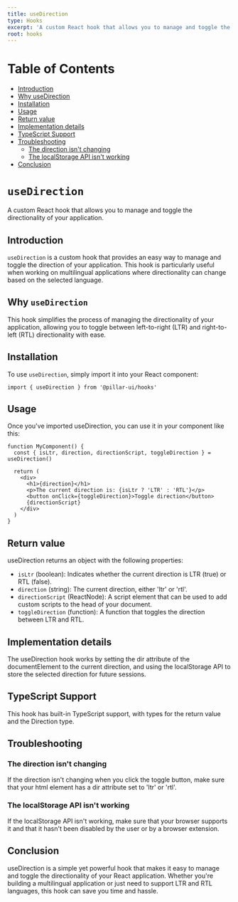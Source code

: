 ```yaml
---
title: useDirection
type: Hooks
excerpt: 'A custom React hook that allows you to manage and toggle the directionality of your application.'
root: hooks
---
```


# Table of Contents

- [Introduction](#introduction)
- [Why useDirection](#why-usedirection)
- [Installation](#installation)
- [Usage](#usage)
- [Return value](#return-value)
- [Implementation details](#implementation-details)
- [TypeScript Support](#typescript-support)
- [Troubleshooting](#troubleshooting)
  - [The direction isn't changing](#the-direction-isnt-changing)
  - [The localStorage API isn't working](#the-localstorage-api-isnt-working)
- [Conclusion](#conclusion)

# `useDirection`

A custom React hook that allows you to manage and toggle the directionality of your application.

## Introduction

`useDirection` is a custom hook that provides an easy way to manage and toggle the direction of your application. This hook is particularly useful when working on multilingual applications where directionality can change based on the selected language.

## Why `useDirection`

This hook simplifies the process of managing the directionality of your application, allowing you to toggle between left-to-right (LTR) and right-to-left (RTL) directionality with ease.

## Installation

To use `useDirection`, simply import it into your React component:

```tsx
import { useDirection } from '@pillar-ui/hooks'
```

## Usage

Once you've imported useDirection, you can use it in your component like this:

```tsx showLineNumbers title="Home.tsx"
function MyComponent() {
  const { isLtr, direction, directionScript, toggleDirection } = useDirection()

  return (
    <div>
      <h1>{direction}</h1>
      <p>The current direction is: {isLtr ? 'LTR' : 'RTL'}</p>
      <button onClick={toggleDirection}>Toggle direction</button>
      {directionScript}
    </div>
  )
}
```

## Return value

useDirection returns an object with the following properties:

- `isLtr` (boolean): Indicates whether the current direction is LTR (true) or RTL (false).
- `direction` (string): The current direction, either 'ltr' or 'rtl'.
- `directionScript` (ReactNode): A script element that can be used to add custom scripts to the head of your document.
- `toggleDirection` (function): A function that toggles the direction between LTR and RTL.

## Implementation details

The useDirection hook works by setting the dir attribute of the documentElement to the current direction, and using the localStorage API to store the selected direction for future sessions.

## TypeScript Support

This hook has built-in TypeScript support, with types for the return value and the Direction type.

## Troubleshooting

### The direction isn't changing

If the direction isn't changing when you click the toggle button, make sure that your html element has a dir attribute set to 'ltr' or 'rtl'.

### The localStorage API isn't working

If the localStorage API isn't working, make sure that your browser supports it and that it hasn't been disabled by the user or by a browser extension.

## Conclusion

useDirection is a simple yet powerful hook that makes it easy to manage and toggle the directionality of your React application. Whether you're building a multilingual application or just need to support LTR and RTL languages, this hook can save you time and hassle.
